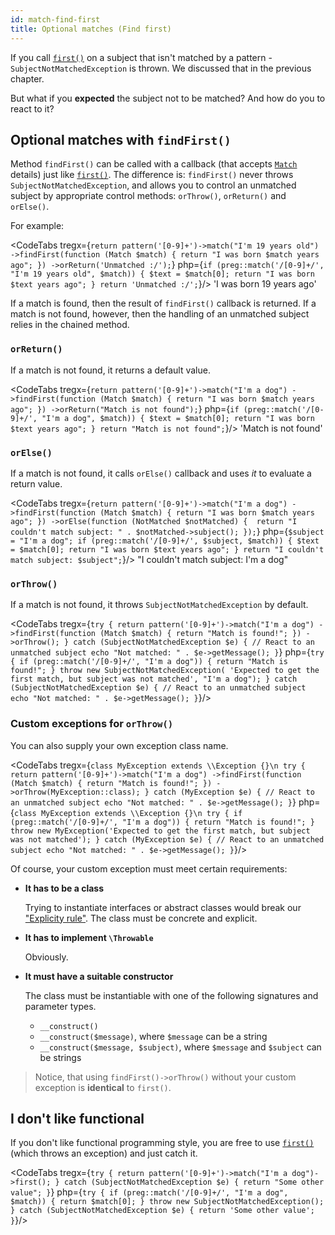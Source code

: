 ```yaml
---
id: match-find-first
title: Optional matches (Find first)
---
```



If you call [`first()`] on a subject that isn't matched by a pattern - `SubjectNotMatchedException` is
thrown. We discussed that in the previous chapter.

But what if you **expected** the subject not to be matched? And how do you to react to it? 

## Optional matches with `findFirst()`

Method `findFirst()` can be called with a callback (that accepts [`Match`] details) just
like [`first()`]. The difference is: `findFirst()` never throws `SubjectNotMatchedException`, and allows you to control
an unmatched subject by appropriate control methods: `orThrow()`, `orReturn()` and `orElse()`.

For example:

<CodeTabs
    tregx={`return pattern('[0-9]+')->match("I'm 19 years old")
   ->findFirst(function (Match $match) {
       return "I was born $match years ago";
   })
   ->orReturn('Unmatched :/');`}
    php={`if (preg::match('/[0-9]+/', "I'm 19 years old", $match)) {
    $text = $match[0];
    return "I was born $text years ago";
}
return 'Unmatched :/';`}/>
<Result>'I was born 19 years ago'</Result>

If a match is found, then the result of `findFirst()` callback is returned. If a match is not found, however, then the 
handling of an unmatched subject relies in the chained method.

### `orReturn()`

If a match is not found, it returns a default value.

<CodeTabs
    tregx={`return pattern('[0-9]+')->match("I'm a dog")
    ->findFirst(function (Match $match) {
       return "I was born $match years ago";
    })
    ->orReturn("Match is not found");`}
    php={`if (preg::match('/[0-9]+/', "I'm a dog", $match)) {
    $text = $match[0];
    return "I was born $text years ago";
}
return "Match is not found";`}/>
<Result>'Match is not found'</Result>

### `orElse()`

If a match is not found, it calls `orElse()` callback and uses *it* to evaluate a return value.

<CodeTabs
    tregx={`return pattern('[0-9]+')->match("I'm a dog")
    ->findFirst(function (Match $match) {
       return "I was born $match years ago";
    })
    ->orElse(function (NotMatched $notMatched) { 
        return "I couldn't match subject: " . $notMatched->subject();
    });`}
    php={`$subject = "I'm a dog";
if (preg::match('/[0-9]+/', $subject, $match)) {
    $text = $match[0];
    return "I was born $text years ago";
}
return "I couldn't match subject: $subject";`}/>
<Result>"I couldn't match subject: I'm a dog"</Result>

### `orThrow()`

If a match is not found, it throws `SubjectNotMatchedException` by default.

<CodeTabs
    tregx={`try {
    return pattern('[0-9]+')->match("I'm a dog")
        ->findFirst(function (Match $match) {
            return "Match is found!";
        })
        ->orThrow();
}
catch (SubjectNotMatchedException $e) {
    // React to an unmatched subject
    echo "Not matched: " . $e->getMessage();
}`}
     php={`try {
    if (preg::match('/[0-9]+/', "I'm a dog")) {
        return "Match is found!";
    }
    throw new SubjectNotMatchedException(
        'Expected to get the first match, but subject was not matched',
        "I'm a dog");
}
catch (SubjectNotMatchedException $e) {
    // React to an unmatched subject
    echo "Not matched: " . $e->getMessage();
}`}/>

### Custom exceptions for `orThrow()`

You can also supply your own exception class name.

<CodeTabs
    tregx={`class MyException extends \\Exception {}\n
try {
    return pattern('[0-9]+')->match("I'm a dog")
        ->findFirst(function (Match $match) {
            return "Match is found!";
        })
        ->orThrow(MyException::class);
}
catch (MyException $e) {
    // React to an unmatched subject
    echo "Not matched: " . $e->getMessage();
}`}
     php={`class MyException extends \\Exception {}\n
try {
    if (preg::match('/[0-9]+/', "I'm a dog")) {
        return "Match is found!";
    } 
    throw new MyException('Expected to get the first match, but subject was not matched');
}
catch (MyException $e) {
    // React to an unmatched subject
    echo "Not matched: " . $e->getMessage();
}`}/>

Of course, your custom exception must meet certain requirements:

- **It has to be a class**
  
  Trying to instantiate interfaces or abstract classes would break our ["Explicity rule"](whats-the-point#t-regx-to-the-rescue). 
  The class must be concrete and explicit.

- **It has to implement `\Throwable`**
  
  Obviously.

- **It must have a suitable constructor**

  The class must be instantiable with one of the following signatures and parameter types.

   - `__construct()`
   - `__construct($message)`, where `$message` can be a string
   - `__construct($message, $subject)`, where `$message` and `$subject` can be strings

> Notice, that using `findFirst()->orThrow()` without your custom exception is **identical** to `first()`.

## I don't like functional

If you don't like functional programming style, you are free to use [`first()`]
(which throws an exception) and just catch it.

<CodeTabs
    tregx={`try {
    return pattern('[0-9]+')->match("I'm a dog")->first();
}
catch (SubjectNotMatchedException $e) {
    return "Some other value";
}`}
    php={`try {
    if (preg::match('/[0-9]+/', "I'm a dog", $match)) {
        return $match[0];
    }
    throw new SubjectNotMatchedException();
}
catch (SubjectNotMatchedException $e) {
    return 'Some other value';
}`}/>

[`first()`]: match-first.mdx
[`Match`]: match-details.md
